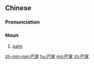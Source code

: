 ==Chinese==
{{zh-forms}}

===Pronunciation===
{{zh-pron
|m=bāzhǎng,tl=y
|c=baa1 zoeng2
|cat=n
}}

===Noun===
{{zh-noun}}

# [[palm]]
#: {{zh-x|打…一 巴掌|to give… a [[slap]]}}

[[zh-min-nan:巴掌]]
[[hu:巴掌]]
[[mg:巴掌]]
[[zh:巴掌]]